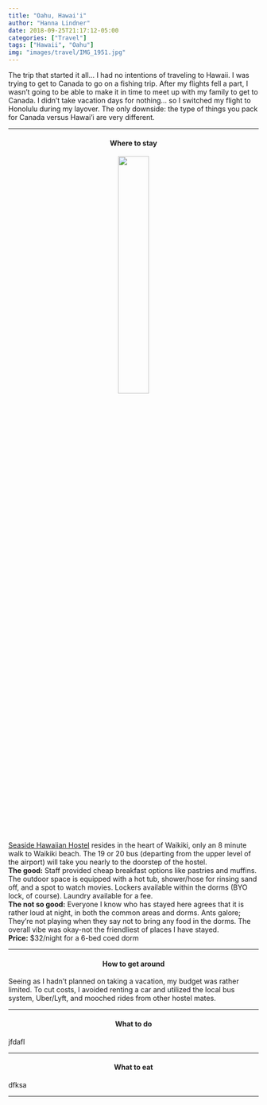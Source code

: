 ```yaml
---
title: "Oahu, Hawai'i"
author: "Hanna Lindner"
date: 2018-09-25T21:17:12-05:00
categories: ["Travel"]
tags: ["Hawaii", "Oahu"]
img: "images/travel/IMG_1951.jpg"
---
```


The trip that started it all... I had no intentions of traveling to Hawaii. I was trying to get to Canada to go on a fishing trip. After my flights fell a part, I wasn't going to be able to make it in time to meet up with my family to get to Canada. I didn't take vacation days for nothing... so I switched my flight to Honolulu during my layover. The only downside: the type of things you pack for Canada versus Hawai'i are very different.
  

---  

<center>
#### Where to stay  
</center>
<center>
[![](/images/travel/IMG_1524.jpg){ width=35% }](https://focused-mcclintock-bf8ed8.netlify.com/travel/IMG_1524.jpg)
</center>
[Seaside Hawaiian Hostel](http://seasidehawaiianhostel.com/) resides in the heart of Waikiki, only an 8 minute walk to Waikiki beach. The 19 or 20 bus (departing from the upper level of the airport) will take you nearly to the doorstep of the hostel.  
**The good:** Staff provided cheap breakfast options like pastries and muffins. The outdoor space is equipped with a hot tub, shower/hose for rinsing sand off, and a spot to watch movies. Lockers available within the dorms (BYO lock, of course). Laundry available for a fee.  
**The not so good:** Everyone I know who has stayed here agrees that it is rather loud at night, in both the common areas and dorms. Ants galore; They're not playing when they say not to bring any food in the dorms. The overall vibe was okay-not the friendliest of places I have stayed.     
**Price:** $32/night for a 6-bed coed dorm  

---  

<center>
#### How to get around  
</center>
Seeing as I hadn't planned on taking a vacation, my budget was rather limited. To cut costs, I avoided renting a car and utilized the local bus system, Uber/Lyft, and mooched rides from other hostel mates.

---  

<center>
#### What to do  
</center>
jfdafl

---  

<center>
#### What to eat  
</center>
dfksa

---  
